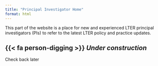 ```yaml
---
title: "Principal Investigator Home"
format: html
---
```


This part of the website is a place for new and experienced LTER principal investigators (PIs) to refer to the latest LTER policy and practice updates.

## {{< fa person-digging >}}  *Under construction*

Check back later
